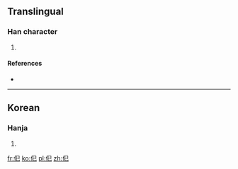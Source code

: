 ==Translingual==

===Han character===
{{Han char|rn=9|rad=人|as=03|sn=5|four=|canj=ORU|ids=⿰[[亻]][[巳]]}}

# {{defn|Han|sort=人03}}

====References====
* {{Han ref|kx=0094.051|dkj=|dj=|hdz=|uh=3436|ud=13366|bh=|bd=}}

----

==Korean==

===Hanja===
{{ko-hanja|hangeul=[[사]], [[화]]|rv=sa, hwa|mr=sa, hwa|y=sa, hwa|eumhun=되다|ehrv=doeda|ehmr=toeda|ehy=toyta}}

# {{defn|lang=ko|sort=人03}}

[[fr:㐶]]
[[ko:㐶]]
[[pl:㐶]]
[[zh:㐶]]
